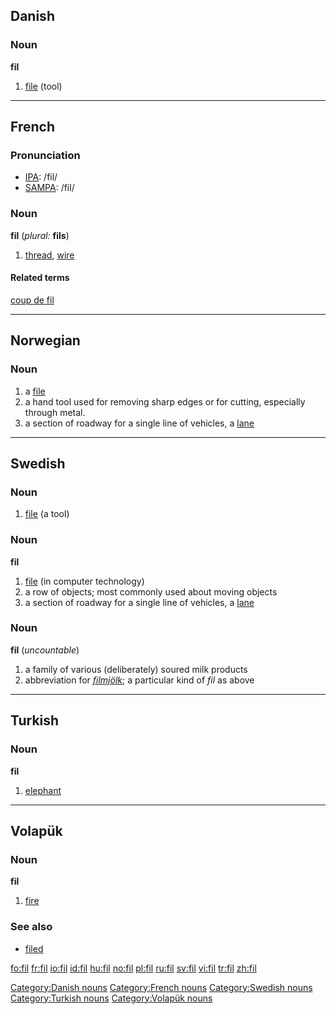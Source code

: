 {{see|Fil-}}

==Danish==
===Noun===
'''fil'''

# [[file]] (tool)

[[Category:Danish nouns]]

----

==French==

===Pronunciation===
*[[w:IPA|IPA]]: /fil/
*[[w:SAMPA|SAMPA]]: /fil/

===Noun===
'''fil''' {{m}} (''plural:'' '''fils''')
# [[thread]], [[wire]]
====Related terms====
[[coup de fil]]

----

==Norwegian==
===Noun===
{{no-noun-c|fil}}
#a [[file]]
#a hand tool used for removing sharp edges or for cutting, especially through metal.
#a section of roadway for a single line of vehicles, a [[lane]]

----

==Swedish==
===Noun===
{{sv-noun-reg-ar}}

# [[file ]] (a tool)



===Noun===
{{sv-noun-reg-r-c|2=file}}
'''fil''' {{c}}


# [[file]] (in computer technology)
# a row of objects; most commonly used about moving objects
# a section of roadway for a single line of vehicles, a [[lane]]

===Noun===
{{sv-noun-unc-irreg-c|2=filen}}
'''fil''' {{c}} (''uncountable'')

# a family of various (deliberately) soured milk products
# abbreviation for ''[[filmjölk]]''; a particular kind of ''fil'' as above

----

==Turkish==
===Noun===
'''fil'''
# [[elephant]]

----

==Volapük==
{{vo-noun|fil}}
===Noun===
'''fil'''

# [[fire]]

===See also===
*[[filed]]

[[Category:French nouns]]
[[Category:Swedish nouns]]
[[Category:Turkish nouns]]
[[Category:Volapük nouns]]

[[fo:fil]]
[[fr:fil]]
[[io:fil]]
[[id:fil]]
[[hu:fil]]
[[no:fil]]
[[pl:fil]]
[[ru:fil]]
[[sv:fil]]
[[vi:fil]]
[[tr:fil]]
[[zh:fil]]